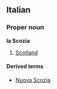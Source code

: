 ==Italian==
===Proper noun===
'''la Scozia'''

#[[Scotland]]

====Derived terms====
*[[Nuova Scozia]]